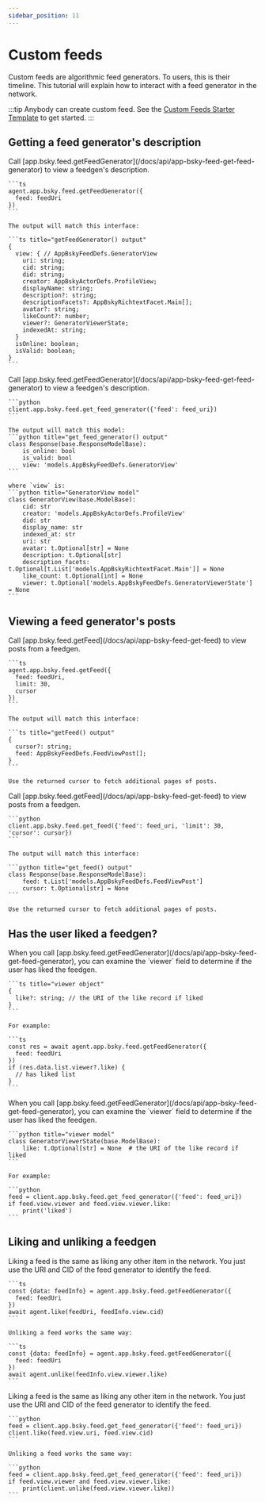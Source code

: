 ```yaml
---
sidebar_position: 11
---
```



# Custom feeds

Custom feeds are algorithmic feed generators. To users, this is their timeline. This tutorial will explain how to interact with a feed generator in the network.

:::tip
Anybody can create custom feed. See the [Custom Feeds Starter Template](/docs/starter-templates/custom-feeds) to get started.
:::

## Getting a feed generator's description

<Tabs groupId="sdk">
  <TabItem value="ts" label="Typescript">
    Call [app.bsky.feed.getFeedGenerator](/docs/api/app-bsky-feed-get-feed-generator) to view a feedgen's description.

    ```ts
    agent.app.bsky.feed.getFeedGenerator({
      feed: feedUri
    })
    ```

    The output will match this interface:

    ```ts title="getFeedGenerator() output"
    {
      view: { // AppBskyFeedDefs.GeneratorView 
        uri: string;
        cid: string;
        did: string;
        creator: AppBskyActorDefs.ProfileView;
        displayName: string;
        description?: string;
        descriptionFacets?: AppBskyRichtextFacet.Main[];
        avatar?: string;
        likeCount?: number;
        viewer?: GeneratorViewerState;
        indexedAt: string;
      }
      isOnline: boolean;
      isValid: boolean;
    }
    ```
  </TabItem>
  <TabItem value="python" label="Python">
    Call [app.bsky.feed.getFeedGenerator](/docs/api/app-bsky-feed-get-feed-generator) to view a feedgen's description.

    ```python
    client.app.bsky.feed.get_feed_generator({'feed': feed_uri})
    ```

    The output will match this model:
    ```python title="get_feed_generator() output"
    class Response(base.ResponseModelBase):
        is_online: bool
        is_valid: bool
        view: 'models.AppBskyFeedDefs.GeneratorView'
    ```

    where `view` is:
    ```python title="GeneratorView model"
    class GeneratorView(base.ModelBase):
        cid: str
        creator: 'models.AppBskyActorDefs.ProfileView'
        did: str
        display_name: str
        indexed_at: str
        uri: str
        avatar: t.Optional[str] = None
        description: t.Optional[str]
        description_facets: t.Optional[t.List['models.AppBskyRichtextFacet.Main']] = None
        like_count: t.Optional[int] = None
        viewer: t.Optional['models.AppBskyFeedDefs.GeneratorViewerState'] = None
    ```
  </TabItem>
</Tabs>

## Viewing a feed generator's posts

<Tabs groupId="sdk">
  <TabItem value="ts" label="Typescript">
    Call [app.bsky.feed.getFeed](/docs/api/app-bsky-feed-get-feed) to view posts from a feedgen.

    ```ts
    agent.app.bsky.feed.getFeed({
      feed: feedUri,
      limit: 30,
      cursor
    })
    ```

    The output will match this interface:

    ```ts title="getFeed() output"
    {
      cursor?: string;
      feed: AppBskyFeedDefs.FeedViewPost[];
    }
    ```

    Use the returned cursor to fetch additional pages of posts.
  </TabItem>
  <TabItem value="python" label="Python">
    Call [app.bsky.feed.getFeed](/docs/api/app-bsky-feed-get-feed) to view posts from a feedgen.

    ```python
    client.app.bsky.feed.get_feed({'feed': feed_uri, 'limit': 30, 'cursor': cursor})
    ```

    The output will match this interface:

    ```python title="get_feed() output"
    class Response(base.ResponseModelBase):
        feed: t.List['models.AppBskyFeedDefs.FeedViewPost']
        cursor: t.Optional[str] = None
    ```

    Use the returned cursor to fetch additional pages of posts.
  </TabItem>
</Tabs>

## Has the user liked a feedgen?


<Tabs groupId="sdk">
  <TabItem value="ts" label="Typescript">
    When you call [app.bsky.feed.getFeedGenerator](/docs/api/app-bsky-feed-get-feed-generator), you can examine the `viewer` field to determine if the user has liked the feedgen.

    ```ts title="viewer object"
    {
      like?: string; // the URI of the like record if liked
    }
    ```

    For example:

    ```ts
    const res = await agent.app.bsky.feed.getFeedGenerator({
      feed: feedUri
    })
    if (res.data.list.viewer?.like) {
      // has liked list
    }
    ```
  </TabItem>
  <TabItem value="python" label="Python">
    When you call [app.bsky.feed.getFeedGenerator](/docs/api/app-bsky-feed-get-feed-generator), you can examine the `viewer` field to determine if the user has liked the feedgen.

    ```python title="viewer model"
    class GeneratorViewerState(base.ModelBase):
        like: t.Optional[str] = None  # the URI of the like record if liked
    ```

    For example:

    ```python
    feed = client.app.bsky.feed.get_feed_generator({'feed': feed_uri})
    if feed.view.viewer and feed.view.viewer.like:
        print('liked')
    ```
  </TabItem>
</Tabs>

## Liking and unliking a feedgen

<Tabs groupId="sdk">
  <TabItem value="ts" label="Typescript">
    Liking a feed is the same as liking any other item in the network. You just use the URI and CID of the feed generator to identify the feed.

    ```ts
    const {data: feedInfo} = agent.app.bsky.feed.getFeedGenerator({
      feed: feedUri
    })
    await agent.like(feedUri, feedInfo.view.cid)
    ```

    Unliking a feed works the same way:
    
    ```ts
    const {data: feedInfo} = agent.app.bsky.feed.getFeedGenerator({
      feed: feedUri
    })
    await agent.unlike(feedInfo.view.viewer.like)
    ```
  </TabItem>
  <TabItem value="python" label="Python">
    Liking a feed is the same as liking any other item in the network. You just use the URI and CID of the feed generator to identify the feed.

    ```python
    feed = client.app.bsky.feed.get_feed_generator({'feed': feed_uri})
    client.like(feed.view.uri, feed.view.cid)
    ```

    Unliking a feed works the same way:
    
    ```python
    feed = client.app.bsky.feed.get_feed_generator({'feed': feed_uri})
    if feed.view.viewer and feed.view.viewer.like:
        print(client.unlike(feed.view.viewer.like))
    ```
  </TabItem>
</Tabs>
